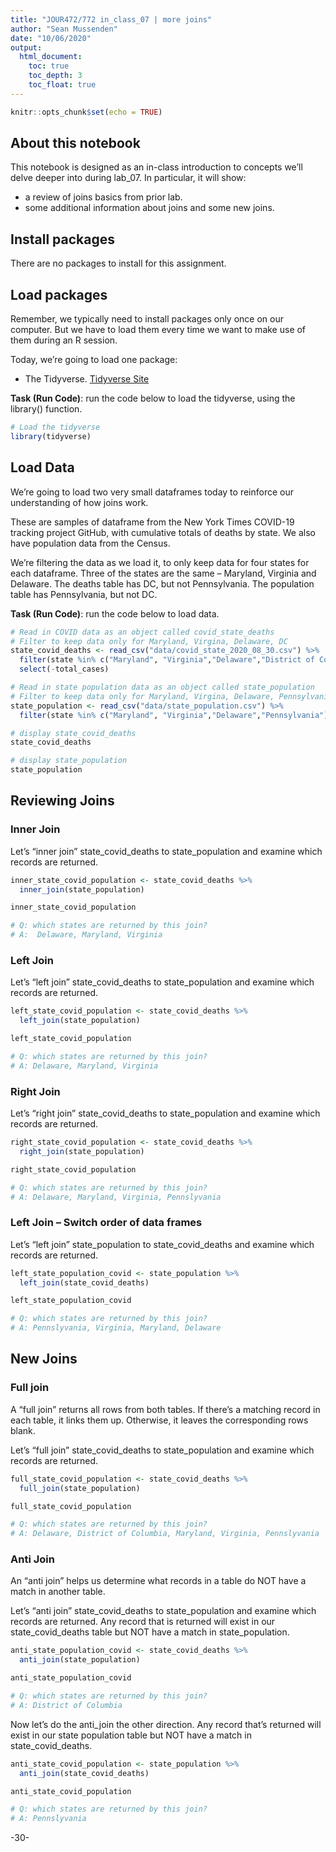 ```yaml
---
title: "JOUR472/772 in_class_07 | more joins"
author: "Sean Mussenden"
date: "10/06/2020"
output:
  html_document:
    toc: true
    toc_depth: 3
    toc_float: true
---
```


```r
knitr::opts_chunk$set(echo = TRUE)
```

## About this notebook

This notebook is designed as an in-class introduction to concepts we'll delve deeper into during lab_07.  In particular, it will show:

* a review of joins basics from prior lab.
* some additional information about joins and some new joins.

## Install packages

There are no packages to install for this assignment.

## Load packages

Remember, we typically need to install packages only once on our computer.  But we have to load them every time we want to make use of them during an R session.  

Today, we're going to load one package:

* The Tidyverse. [Tidyverse Site](https://www.Tidyverse.org/)

**Task (Run Code)**: run the code below to load the tidyverse, using the library() function.

```r
# Load the tidyverse
library(tidyverse)

```

## Load Data

We're going to load two very small dataframes today to reinforce our understanding of how joins work.

These are samples of dataframe from the New York Times COVID-19 tracking project GitHub, with cumulative totals of deaths by state. We also have population data from the Census.

We're filtering the data as we load it, to only keep data for four states for each dataframe.  Three of the states are the same -- Maryland, Virginia and Delaware.  The deaths table has DC, but not Pennsylvania.  The population table has Pennsylvania, but not DC.

**Task (Run Code)**: run the code below to load data.

```r

# Read in COVID data as an object called covid_state_deaths
# Filter to keep data only for Maryland, Virgina, Delaware, DC
state_covid_deaths <- read_csv("data/covid_state_2020_08_30.csv") %>%
  filter(state %in% c("Maryland", "Virginia","Delaware","District of Columbia")) %>%
  select(-total_cases)

# Read in state population data as an object called state_population
# Filter to keep data only for Maryland, Virgina, Delaware, Pennsylvania
state_population <- read_csv("data/state_population.csv") %>%
  filter(state %in% c("Maryland", "Virginia","Delaware","Pennsylvania"))

# display state_covid_deaths
state_covid_deaths

# display state_population
state_population

```

## Reviewing Joins

### Inner Join

Let's "inner join" state_covid_deaths to state_population and examine which records are returned. 

```r
inner_state_covid_population <- state_covid_deaths %>%
  inner_join(state_population)

inner_state_covid_population

# Q: which states are returned by this join?
# A:  Delaware, Maryland, Virginia
```


### Left Join

Let's "left join" state_covid_deaths to state_population and examine which records are returned. 

```r

left_state_covid_population <- state_covid_deaths %>%
  left_join(state_population)

left_state_covid_population

# Q: which states are returned by this join?
# A: Delaware, Maryland, Virginia
```
### Right Join

Let's "right join" state_covid_deaths to state_population and examine which records are returned. 

```r

right_state_covid_population <- state_covid_deaths %>%
  right_join(state_population)

right_state_covid_population

# Q: which states are returned by this join?
# A: Delaware, Maryland, Virginia, Pennslyvania
```
### Left Join -- Switch order of data frames

Let's "left join" state_population to state_covid_deaths and examine which records are returned. 

```r

left_state_population_covid <- state_population %>%
  left_join(state_covid_deaths)

left_state_population_covid

# Q: which states are returned by this join?
# A: Pennslyvania, Virginia, Maryland, Delaware
```
## New Joins

### Full join

A "full join" returns all rows from both tables.  If there's a matching record in each table, it links them up.  Otherwise, it leaves the corresponding rows blank. 

Let's "full join" state_covid_deaths to state_population and examine which records are returned. 

```r

full_state_covid_population <- state_covid_deaths %>%
  full_join(state_population)

full_state_covid_population

# Q: which states are returned by this join?
# A: Delaware, District of Columbia, Maryland, Virginia, Pennslyvania
```

### Anti Join

An "anti join" helps us determine what records in a table do NOT have a match in another table.  

Let's "anti join" state_covid_deaths to state_population and examine which records are returned. Any record that is returned will exist in our state_covid_deaths table but NOT have a match in state_population. 

```r

anti_state_population_covid <- state_covid_deaths %>%
  anti_join(state_population)

anti_state_population_covid

# Q: which states are returned by this join?
# A: District of Columbia
```

Now let's do the anti_join the other direction. Any record that's returned will exist in our state population table but NOT have a match in state_covid_deaths. 

```r

anti_state_covid_population <- state_population %>%
  anti_join(state_covid_deaths)

anti_state_covid_population

# Q: which states are returned by this join?
# A: Pennslyvania
```

-30-
